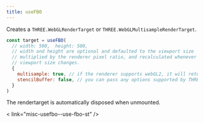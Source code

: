 ```yaml
---
title: useFBO
---
```


Creates a `THREE.WebGLRenderTarget` or `THREE.WebGLMultisampleRenderTarget`.

```jsx
const target = useFBO(
  // width: 500,  height: 500,
  // width and height are optional and defaulted to the viewport size
  // multiplied by the renderer pixel ratio, and recalculated whenever the
  // viewport size changes.
  {
    multisample: true, // if the renderer supports webGL2, it will return a WebGLMultisampleRenderTarget
    stencilBuffer: false, // you can pass any options supported by THREE.WebGLRenderTarget
  }
)
```

The rendertarget is automatically disposed when unmounted.

< link="misc-usefbo--use-fbo-st" />

<StoryBook lib="drei" id="misc-usefbo--use-fbo-st" />
